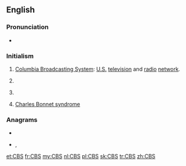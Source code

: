 ==English==

===Pronunciation===
* {{rhymes|ɛs|lang=en}}

===Initialism===
{{rfc-header|Initialism}}
{{en-initialism}}

# [[wikipedia:CBS|Columbia Broadcasting System]]: [[United States|U.S.]] [[television]] and [[radio]] [[network]].
# {{lb|en|education}} {{initialism of|[[w:List of Christian Brothers schools|Christian Brothers School]]|lang=en}}
# {{lb|en|software}} {{initialism of|Component-Based Servicing|lang=en}}
# [[Charles Bonnet syndrome]]

===Anagrams===
* {{l|en|BCS}}
* {{l|en|BSc}}, {{l|en|BSC}}

[[et:CBS]]
[[fr:CBS]]
[[my:CBS]]
[[nl:CBS]]
[[pl:CBS]]
[[sk:CBS]]
[[tr:CBS]]
[[zh:CBS]]